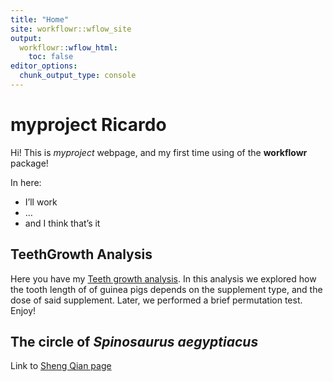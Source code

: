 ```yaml
---
title: "Home"
site: workflowr::wflow_site
output:
  workflowr::wflow_html:
    toc: false
editor_options:
  chunk_output_type: console
---
```


# myproject Ricardo

Hi! This is *myproject* webpage, and my first time using of the **workflowr** package!

In here:

* I'll work
* ...
* and I think that's it

## TeethGrowth Analysis

Here you have my [Teeth growth analysis](teeth.html). In this analysis we explored how the tooth length of of guinea pigs depends on the supplement type, and the dose of said supplement. Later, we performed a brief permutation test. Enjoy! 

## The circle of *Spinosaurus aegyptiacus*

Link to [Sheng Qian page](https://sq-96.github.io/Myproject/)


